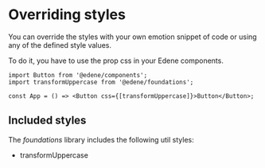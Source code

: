 
<Meta title="Overriding styles" />

# Overriding styles

You can override the styles with your own emotion snippet of code or using any of the defined style values.

To do it, you have to use the prop css in your Edene components.

```tsx
import Button from '@edene/components';
import transformUppercase from '@edene/foundations';

const App = () => <Button css={[transformUppercase]}>Button</Button>;
```

## Included styles

The _foundations_ library includes the following util styles:

-   transformUppercase
